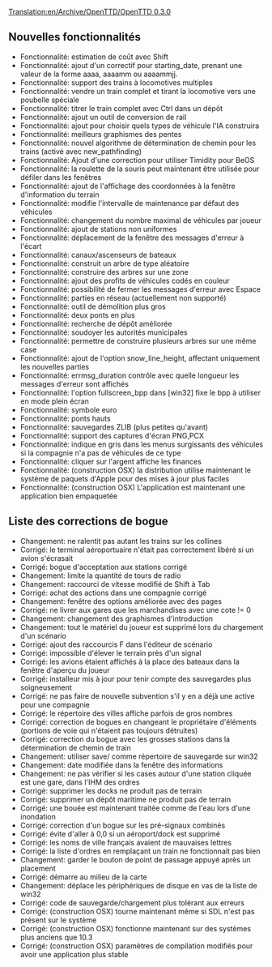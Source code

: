 [[Translation:en/Archive/OpenTTD/OpenTTD 0.3.0]]


{{fr/Archive/OpenTTD/Livraison|prec=fr/Archive/OpenTTD/OpenTTD 0.2.1|suiv=fr/Archive/OpenTTD/OpenTTD 0.3.1|date=14/04/2004}}

==Nouvelles fonctionnalités==
*Fonctionnalité: estimation de coût avec Shift
*Fonctionnalité: ajout d'un correctif pour starting_date, prenant une valeur de la forme aaaa, aaaamm ou aaaammjj.
*Fonctionnalité: support des trains à locomotives multiples
*Fonctionnalité: vendre un train complet et tirant la locomotive vers une poubelle spéciale
*Fonctionnalité: titrer le train complet avec Ctrl dans un dépôt
*Fonctionnalité: ajout un outil de conversion de rail
*Fonctionnalité: ajout pour choisir quels types de véhicule l'IA construira
*Fonctionnalité: meilleurs graphismes des pentes
*Fonctionnalité: nouvel algorithme de détermination de chemin pour les trains (activé avec new_pathfinding)
*Fonctionnalité: Ajout d'une correction pour utiliser Timidity pour BeOS
*Fonctionnalité: la roulette de la souris peut maintenant être utilisée pour défiler dans les fenêtres
*Fonctionnalité: ajout de l'affichage des coordonnées à la fenêtre d'information du terrain
*Fonctionnalité: modifie l'intervalle de maintenance par défaut des véhicules
*Fonctionnalité: changement du nombre maximal de véhicules par joueur
*Fonctionnalité: ajout de stations non uniformes
*Fonctionnalité: déplacement de la fenêtre des messages d'erreur à l'écart
*Fonctionnalité: canaux/ascenseurs de bateaux
*Fonctionnalité: construit un arbre de type aléatoire
*Fonctionnalité: construire des arbres sur une zone
*Fonctionnalité: ajout des profits de véhicules codés en couleur
*Fonctionnalité: possibilité de fermer les messages d'erreur avec Espace
*Fonctionnalité: parties en réseau (actuellement non supporté)
*Fonctionnalité: outil de démolition plus gros
*Fonctionnalité: deux ponts en plus
*Fonctionnalité: recherche de dépôt améliorée
*Fonctionnalité: soudoyer les autorités municipales
*Fonctionnalité: permettre de construire plusieurs arbres sur une même case
*Fonctionnalité: ajout de l'option snow_line_height, affectant uniquement les nouvelles parties
*Fonctionnalité: errmsg_duration contrôle avec quelle longueur les messages d'erreur sont affichés
*Fonctionnalité: l'option fullscreen_bpp dans [win32] fixe le bpp à utiliser en mode plein écran
*Fonctionnalité: symbole euro
*Fonctionnalité: ponts hauts
*Fonctionnalité: sauvegardes ZLIB (plus petites qu'avant)
*Fonctionnalité: support des captures d'écran PNG,PCX
*Fonctionnalité: indique en gris dans les menus surgissants des véhicules si la compagnie n'a pas de véhicules de ce type
*Fonctionnalité: cliquer sur l'argent affiche les finances
*Fonctionnalité: (construction OSX) la distribution utilise maintenant le système de paquets d'Apple pour des mises à jour plus faciles
*Fonctionnalité: (construction OSX) L'application est maintenant une application bien empaquetée

==Liste des corrections de bogue==
*Changement: ne ralentit pas autant les trains sur les collines
*Corrigé: le terminal aéroportuaire n'était pas correctement libéré si un avion s'écrasait
*Corrigé: bogue d'acceptation aux stations corrigé
*Changement: limite la quantité de tours de radio
*Changement: raccourci de vitesse modifié de Shift à Tab
*Corrigé: achat des actions dans une compagnie corrigé
*Changement: fenêtre des options améliorée avec des pages
*Corrigé: ne livrer aux gares que les marchandises avec une cote != 0
*Changement: changement des graphismes d'introduction
*Changement: tout le matériel du joueur est supprimé lors du chargement d'un scénario
*Corrigé: ajout des raccourcis F dans l'éditeur de scénario
*Corrigé: impossible d'élever le terrain près d'un signal
*Corrigé: les avions étaient affichés à la place des bateaux dans la fenêtre d'aperçu du joueur
*Corrigé: installeur mis à jour pour tenir compte des sauvegardes plus soigneusement
*Corrigé: ne pas faire de nouvelle subvention s'il y en a déjà une active pour une compagnie
*Corrigé: le répertoire des villes affiche parfois de gros nombres
*Corrigé: correction de bogues en changeant le propriétaire d'éléments (portions de voie qui n'étaient pas toujours détruites)
*Corrigé: correction du bogue avec les grosses stations dans la détermination de chemin de train
*Changement: utiliser save/ comme répertoire de sauvegarde sur win32
*Changement: date modifiée dans la fenêtre des informations
*Changement: ne pas vérifier si les cases autour d'une station cliquée est une gare, dans l'IHM des ordres
*Corrigé: supprimer les docks ne produit pas de terrain
*Corrigé: supprimer un dépôt maritime ne produit pas de terrain
*Corrigé: une bouée est maintenant traitée comme de l'eau lors d'une inondation
*Corrigé: correction d'un bogue sur les pré-signaux combinés
*Corrigé: évite d'aller à 0,0 si un aéroport/dock est supprimé
*Corrigé: les noms de ville français avaient de mauvaises lettres
*Corrigé: la liste d'ordres en remplaçant un train ne fonctionnait pas bien
*Changement: garder le bouton de point de passage appuyé après un placement
*Corrigé: démarre au milieu de la carte
*Changement: déplace les périphériques de disque en vas de la liste de win32
*Corrigé: code de sauvegarde/chargement plus tolérant aux erreurs
*Corrigé: (construction OSX) tourne maintenant même si SDL n'est pas présent sur le système
*Corrigé: (construction OSX) fonctionne maintenant sur des systèmes plus anciens que 10.3
*Corrigé: (construction OSX) paramètres de compilation modifiés pour avoir une application plus stable